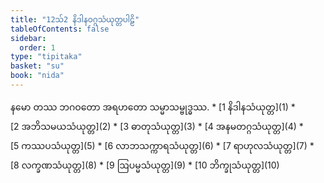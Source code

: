 ```yaml
---
title: "12သ်2 နိဒါနဝဂ္ဂသံယုတ္တပါဠိ"
tableOfContents: false
sidebar:
  order: 1
type: "tipitaka"
basket: "su"
book: "nida"
---
```


<Paragraph number="1" type="center" book="nida">
နမော တဿ ဘဂဝတော အရဟတော သမ္မာသမ္ဗုဒ္ဓဿ.

</Paragraph>

<TableOfContents book="nida" section="12">
* [1 နိဒါနသံယုတ္တ](1)
* [2 အဘိသမယသံယုတ္တ](2)
* [3 ဓာတုသံယုတ္တ](3)
* [4 အနမတဂ္ဂသံယုတ္တ](4)
* [5 ကဿပသံယုတ္တ](5)
* [6 လာဘသက္ကာရသံယုတ္တ](6)
* [7 ရာဟုလသံယုတ္တ](7)
* [8 လက္ခဏသံယုတ္တ](8)
* [9 ဩပမ္မသံယုတ္တ](9)
* [10 ဘိက္ခုသံယုတ္တ](10)
</TableOfContents>